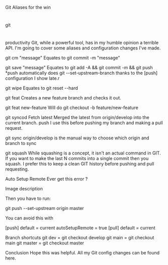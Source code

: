 Git Aliases for the win

#

git

#

productivity
Git, while a powerful tool, has in my humble opinion a terrible API. I'm going to cover some aliases and configuration changes I've made.

git cm "message"
Equates to git commit -m "message"

git save "message"
Equates to git add -A && git commit -m && git push
\*push automatically does git --set-upstream-branch thanks to the [push] configuration I show late.r

git wipe
Equates to git reset --hard

git feat
Creates a new feature branch and checks it out.

git feat new-feature
Will do git checkout -b feature/new-feature

git syncod
Fetch latest
Merged the latest from origin/develop into the current branch.
push
I use this before pushing my branch and making a pull request.

git sync origin/develop is the manual way to choose which origin and branch to sync

git squash
While squashing is a concept, it isn't an actual command in GIT. If you want to make the last N commits into a single commit then you squash. I prefer this to keep a clean GIT history before pushing and pull requesting.

Auto Setup Remote
Ever get this error ?

Image description

Then you have to run:

git push --set-upstream origin master

You can avoid this with

[push]
default = current
autoSetupRemote = true
[pull]
default = current

Branch shortcuts
git dev = git checkout develop
git main = git checkout main
git master = git checkout master

Conclusion
Hope this was helpful. All my Git config changes can be found here.
